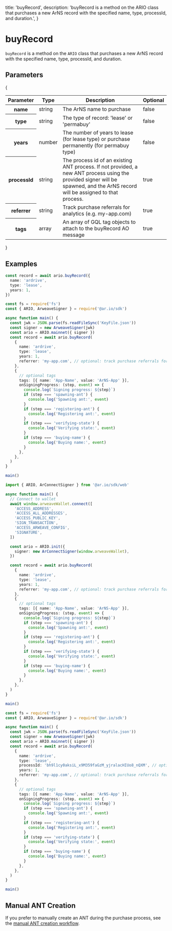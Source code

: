   title: 'buyRecord',
  description:
    'buyRecord is a method on the ARIO class that purchases a new ArNS record with the specified name, type, processId, and duration.',
}

# buyRecord

`buyRecord` is a method on the `ARIO` class that purchases a new ArNS record with the specified name, type, processId, and duration.

## Parameters

{

<div style={{ textAlign: 'center' }}>
  <table className="inline-table">
    <thead>
      <tr>
        <th>Parameter</th>
        <th>Type</th>
        <th>Description</th>
        <th>Optional</th>
      </tr>
    </thead>
    <tbody>
      <tr>
        <th>name</th>
        <td>string</td>
        <td>The ArNS name to purchase</td>
        <td>false</td>
      </tr>
      <tr>
        <th>type</th>
        <td>string</td>
        <td>The type of record: 'lease' or 'permabuy'</td>
        <td>false</td>
      </tr>
      <tr>
        <th>years</th>
        <td>number</td>
        <td>
          The number of years to lease (for lease type) or purchase permanently
          (for permabuy type)
        </td>
        <td>false</td>
      </tr>
      <tr>
        <th>processId</th>
        <td>string</td>
        <td>
          The process id of an existing ANT process. If not provided, a new ANT
          process using the provided signer will be spawned, and the ArNS record
          will be assigned to that process.
        </td>
        <td>true</td>
      </tr>
      <tr>
        <th>referrer</th>
        <td>string</td>
        <td>Track purchase referrals for analytics (e.g. my-app.com)</td>
        <td>true</td>
      </tr>
      <tr>
        <th>tags</th>
        <td>array</td>
        <td>
          An array of GQL tag objects to attach to the buyRecord AO message
        </td>
        <td>true</td>
      </tr>
    </tbody>
  </table>
</div>
}

## Examples

<CodeGroup title="buyRecord">

```typescript {{title: "Basic"}}
const record = await ario.buyRecord({
  name: 'ardrive',
  type: 'lease',
  years: 1,
})
```

```typescript {{title: "NodeJS"}}
const fs = require('fs')
const { ARIO, ArweaveSigner } = require('@ar.io/sdk')

async function main() {
  const jwk = JSON.parse(fs.readFileSync('KeyFile.json'))
  const signer = new ArweaveSigner(jwk)
  const ario = ARIO.mainnet({ signer })
  const record = await ario.buyRecord(
    {
      name: 'ardrive',
      type: 'lease',
      years: 1,
      referrer: 'my-app.com', // optional: track purchase referrals for analytics
    },
    {
      // optional tags
      tags: [{ name: 'App-Name', value: 'ArNS-App' }],
      onSigningProgress: (step, event) => {
        console.log(`Signing progress: ${step}`)
        if (step === 'spawning-ant') {
          console.log('Spawning ant:', event)
        }
        if (step === 'registering-ant') {
          console.log('Registering ant:', event)
        }
        if (step === 'verifying-state') {
          console.log('Verifying state:', event)
        }
        if (step === 'buying-name') {
          console.log('Buying name:', event)
        }
      },
    },
  )
}

main()
```

```typescript {{ title: 'Web' }}
import { ARIO, ArConnectSigner } from '@ar.io/sdk/web'

async function main() {
  // Connect to wallet
  await window.arweaveWallet.connect([
    'ACCESS_ADDRESS',
    'ACCESS_ALL_ADDRESSES',
    'ACCESS_PUBLIC_KEY',
    'SIGN_TRANSACTION',
    'ACCESS_ARWEAVE_CONFIG',
    'SIGNATURE',
  ])

  const ario = ARIO.init({
    signer: new ArConnectSigner(window.arweaveWallet),
  })

  const record = await ario.buyRecord(
    {
      name: 'ardrive',
      type: 'lease',
      years: 1,
      referrer: 'my-app.com', // optional: track purchase referrals for analytics
    },
    {
      // optional tags
      tags: [{ name: 'App-Name', value: 'ArNS-App' }],
      onSigningProgress: (step, event) => {
        console.log(`Signing progress: ${step}`)
        if (step === 'spawning-ant') {
          console.log('Spawning ant:', event)
        }
        if (step === 'registering-ant') {
          console.log('Registering ant:', event)
        }
        if (step === 'verifying-state') {
          console.log('Verifying state:', event)
        }
        if (step === 'buying-name') {
          console.log('Buying name:', event)
        }
      },
    },
  )
}

main()
```

```typescript {{title: "With Existing ANT Process"}}
const fs = require('fs')
const { ARIO, ArweaveSigner } = require('@ar.io/sdk')

async function main() {
  const jwk = JSON.parse(fs.readFileSync('KeyFile.json'))
  const signer = new ArweaveSigner(jwk)
  const ario = ARIO.mainnet({ signer })
  const record = await ario.buyRecord(
    {
      name: 'ardrive',
      type: 'lease',
      processId: 'bh9l1cy0aksiL_x9M359faGzM_yjralacHIUo8_nQXM', // optional: assign to existing ANT process
      years: 1,
      referrer: 'my-app.com', // optional: track purchase referrals for analytics
    },
    {
      // optional tags
      tags: [{ name: 'App-Name', value: 'ArNS-App' }],
      onSigningProgress: (step, event) => {
        console.log(`Signing progress: ${step}`)
        if (step === 'spawning-ant') {
          console.log('Spawning ant:', event)
        }
        if (step === 'registering-ant') {
          console.log('Registering ant:', event)
        }
        if (step === 'verifying-state') {
          console.log('Verifying state:', event)
        }
        if (step === 'buying-name') {
          console.log('Buying name:', event)
        }
      },
    },
  )
}

main()
```

</CodeGroup>

## Manual ANT Creation

If you prefer to manually create an ANT during the purchase process, see the [manual ANT creation workflow](/ar-io-sdk/ario/arns/buy-record-manual).
